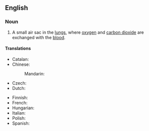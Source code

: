 ==English==
{{wikipedia}}

===Noun===
{{en-noun|pulmonary alveoli}}

# {{lb|en|anatomy}} A small air sac in the [[lung]]s, where [[oxygen]] and [[carbon dioxide]] are exchanged with the [[blood]].

====Translations====
{{trans-top|small air sac in the lungs}}
* Catalan: {{t+|ca|alvèol pulmonar|m}}
* Chinese:
*: Mandarin: {{t+|cmn|肺泡|tr=fèipào}}
* Czech: {{t+|cs|plicní sklípek|m}}
* Dutch: {{t+|nl|longblaasje|n}}
{{trans-mid}}
* Finnish: {{t+|fi|keuhkorakkula}}
* French: {{t+|fr|alvéole pulmonaire|m|f}}
* Hungarian: {{t|hu|tüdőalveolus}}
* Italian: {{t|it|alveolo polmonare|m}}
* Polish: {{t-needed|pl}}
* Spanish: {{t+|es|alvéolo pulmonar|m}}
{{trans-bottom}}